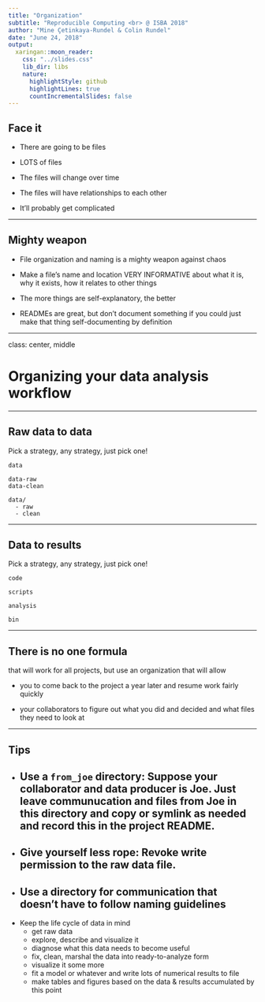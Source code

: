 ```yaml
---
title: "Organization"
subtitle: "Reproducible Computing <br> @ ISBA 2018"
author: "Mine Çetinkaya-Rundel & Colin Rundel"
date: "June 24, 2018"
output:
  xaringan::moon_reader:
    css: "../slides.css"
    lib_dir: libs
    nature:
      highlightStyle: github
      highlightLines: true
      countIncrementalSlides: false
---
```


## Face it

- There are going to be files

- LOTS of files

- The files will change over time

- The files will have relationships to each other

- It'll probably get complicated

---

## Mighty weapon

- File organization and naming is a mighty weapon against chaos

- Make a file's name and location VERY INFORMATIVE about what it is, why it exists, how it relates to other things

- The more things are self-explanatory, the better

- READMEs are great, but don't document something if you could just make that thing self-documenting by definition

---

class: center, middle

# Organizing your data analysis workflow

---

## Raw data to data

Pick a strategy, any strategy, just pick one!

~~~
data

data-raw
data-clean

data/
  - raw
  - clean
~~~

---

## Data to results

Pick a strategy, any strategy, just pick one!

~~~
code

scripts

analysis

bin
~~~

---

## There is no one formula

that will work for all projects, but use an organization that will allow

- you to come back to the project a year later and resume work fairly quickly

- your collaborators to figure out what you did and decided and what files they need to look at

---

## Tips

- Use a `from_joe` directory: Suppose your collaborator and data producer is Joe. Just leave communucation and files from Joe in this directory and copy or symlink as needed and record this in the project README.
--

- Give yourself less rope: Revoke write permission to the raw data file.
--

- Use a directory for communication that doesn't have to follow naming guidelines
--

- Keep the life cycle of data in mind
  - get raw data
  - explore, describe and visualize it
  - diagnose what this data needs to become useful
  - fix, clean, marshal the data into ready-to-analyze form
  - visualize it some more
  - fit a model or whatever and write lots of numerical results to file
  - make tables and figures based on the data & results accumulated by this point

